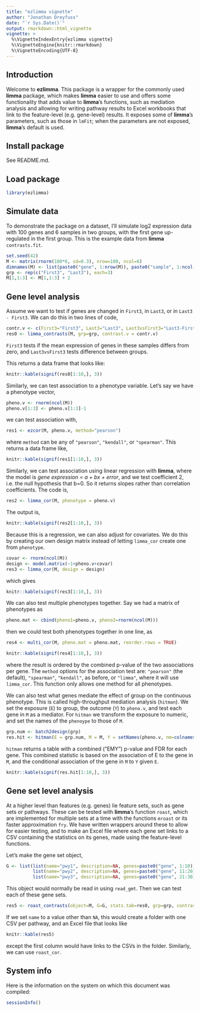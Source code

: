 ```yaml
---
title: "ezlimma vignette"
author: "Jonathan Dreyfuss"
date: "`r Sys.Date()`"
output: rmarkdown::html_vignette
vignette: >
  %\VignetteIndexEntry{ezlimma vignette}
  %\VignetteEngine{knitr::rmarkdown}
  %\VignetteEncoding{UTF-8}
---
```


## Introduction
Welcome to **ezlimma**. This package is a wrapper for the commonly used **limma** package, which makes **limma** easier to use and offers some functionality that adds value to **limma**'s functions, such as mediation analysis and allowing for writing pathway results to Excel workbooks that link to the feature-level (e.g. gene-level) results. It exposes some of **limma**'s parameters, such as those in `lmFit`; when the parameters are not exposed, **limma**'s default is used.

## Install package
See README.md.

## Load package
```r
library(ezlimma)
```

## Simulate data
To demonstrate the package on a dataset, I'll simulate log2 expression data with 100 genes and 6 samples in two groups, with the first gene up-regulated in the first group. This is the example data from **limma** `contrasts.fit`.
```r
set.seed(42)
M <- matrix(rnorm(100*6, sd=0.3), nrow=100, ncol=6)
dimnames(M) <- list(paste0("gene", 1:nrow(M)), paste0("sample", 1:ncol(M)))
grp <- rep(c("First3", "Last3"), each=3)
M[1,1:3] <- M[1,1:3] + 2
```

## Gene level analysis
Assume we want to test if genes are changed in `First3`, in `Last3`, or in `Last3 - First3`. We can do this in two lines of code,
```r
contr.v <- c(First3="First3", Last3="Last3", Last3vsFirst3="Last3-First3")
res0 <- limma_contrasts(M, grp=grp, contrast.v = contr.v)
```
`First3` tests if the mean expression of genes in these samples differs from zero, and `Last3vsFirst3` tests difference between groups. 

This returns a data frame that looks like:
```r
knitr::kable(signif(res0[1:10,], 3))
```

Similarly, we can test association to a phenotype variable. Let's say we have a phenotype vector, 
```r
pheno.v <- rnorm(ncol(M))
pheno.v[1:3] <- pheno.v[1:3]-1
```

we can test association with,
```r
res1 <- ezcor(M, pheno.v, method="pearson")
```

where `method` can be any of `"pearson"`, `"kendall"`, or `"spearman"`. This returns a data frame like,
```r
knitr::kable(signif(res1[1:10,], 3))
```

Similarly, we can test association using linear regression with **limma**, where the model is *gene expression = a + bx + error*, and we test coefficient 2, i.e. the null hypothesis that b=0. So it returns slopes rather than correlation coefficients. The code is,
```r
res2 <- limma_cor(M, phenotype = pheno.v)
```

The output is,
```r
knitr::kable(signif(res2[1:10,], 3))
```

Because this is a regression, we can also adjust for covariates. We do this by creating our own design matrix instead of letting `limma_cor` create one from `phenotype`.
```r
covar <- rnorm(ncol(M))
design <- model.matrix(~1+pheno.v+covar)
res3 <- limma_cor(M, design = design)
```

which gives
```r
knitr::kable(signif(res3[1:10,], 3))
```

We can also test multiple phenotypes together. Say we had a matrix of phenotypes as
```r
pheno.mat <- cbind(pheno1=pheno.v, pheno2=rnorm(ncol(M)))
```

then we could test both phenotypes together in one line, as
```r
res4 <- multi_cor(M, pheno.mat = pheno.mat, reorder.rows = TRUE)
```

```r
knitr::kable(signif(res4[1:10,], 3))
```

where the result is ordered by the combined p-value of the two associations per gene. The `method` options for the association test are: `"pearson"` (the default), `"spearman"`, `"kendall"`, as before, or `"limma"`, where it will use `limma_cor`. This function only allows one method for all phenotypes.

We  can also test what genes mediate the effect of group on the continuous phenotype. This is called high-throughput mediation analysis (`hitman`). We set the exposure (`E`) to group, the outcome (`Y`) to `pheno.v`, and test each gene in `M` as a mediator. For `hitman` we transform the exposure to numeric, and set the names of the `phenoype` to those of `M`.  
```r
grp.num <- batch2design(grp)
res.hit <- hitman(E = grp.num, M = M, Y = setNames(pheno.v, nm=colnames(M)))
```

`hitman` returns a table with a combined ("EMY") p-value and FDR for each gene. This combined statistic is based on the association of E to the gene in `M`, and the conditional association of the gene in `M` to `Y` given `E`.
```r
knitr::kable(signif(res.hit[1:10,], 3))
```

## Gene set level analysis
At a higher level than features (e.g. genes) lie feature sets, such as gene sets or pathways. These can be tested with **limma**'s function `roast`, which are implemented for multiple sets at a time with the functions `mroast` or its faster approximation `fry`. We have written wrappers around these to allow for easier testing, and to make an Excel file where each gene set links to a CSV containing the statistics on its genes, made using the feature-level functions.

Let's make the gene set object,
```r
G <- list(list(name="pwy1", description=NA, genes=paste0("gene", 1:10)),
          list(name="pwy2", description=NA, genes=paste0("gene", 11:20)),
          list(name="pwy3", description=NA, genes=paste0("gene", 21:30)))
```
This object would normally be read in using `read_gmt`. Then we can test each of these gene sets.
```r
res5 <- roast_contrasts(object=M, G=G, stats.tab=res0, grp=grp, contrast.v = contr.v, fun="fry", name=NA)
```

If we set `name` to a value other than `NA`, this would create a folder with one CSV per pathway, and an Excel file that looks like
```r
knitr::kable(res5)
```

except the first column would have links to the CSVs in the folder. Similarly, we can use `roast_cor`.

## System info
Here is the information on the system on which this document was compiled:
```r
sessionInfo()
```